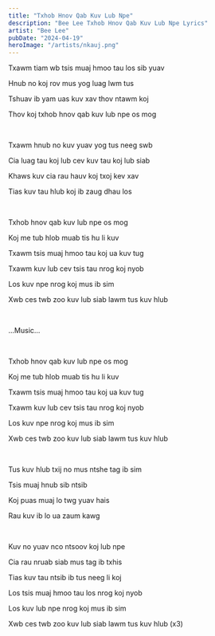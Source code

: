 ```yaml
---
title: "Txhob Hnov Qab Kuv Lub Npe"
description: "Bee Lee Txhob Hnov Qab Kuv Lub Npe Lyrics"
artist: "Bee Lee"
pubDate: "2024-04-19"
heroImage: "/artists/nkauj.png"
---
```


Txawm tiam wb tsis muaj hmoo tau los sib yuav

Hnub no koj rov mus yog luag lwm tus

Tshuav ib yam uas kuv xav thov ntawm koj

Thov koj txhob hnov qab kuv lub npe os mog

<br />

Txawm hnub no kuv yuav yog tus neeg swb

Cia luag tau koj lub cev kuv tau koj lub siab

Khaws kuv cia rau hauv koj txoj kev xav

Tias kuv tau hlub koj ib zaug dhau los

<br />

Txhob hnov qab kuv lub npe os mog

Koj me tub hlob muab tis hu li kuv

Txawm tsis muaj hmoo tau koj ua kuv tug

Txawm kuv lub cev tsis tau nrog koj nyob

Los kuv npe nrog koj mus ib sim

Xwb ces twb zoo kuv lub siab lawm tus kuv hlub

<br />

...Music...

<br />

Txhob hnov qab kuv lub npe os mog

Koj me tub hlob muab tis hu li kuv

Txawm tsis muaj hmoo tau koj ua kuv tug

Txawm kuv lub cev tsis tau nrog koj nyob

Los kuv npe nrog koj mus ib sim

Xwb ces twb zoo kuv lub siab lawm tus kuv hlub

<br />

Tus kuv hlub txij no mus ntshe tag ib sim

Tsis muaj hnub sib ntsib

Koj puas muaj lo twg yuav hais

Rau kuv ib lo ua zaum kawg

<br />

Kuv no yuav nco ntsoov koj lub npe

Cia rau nruab siab mus tag ib txhis

Tias kuv tau ntsib ib tus neeg li koj

Los tsis muaj hmoo tau los nrog koj nyob

Los kuv lub npe nrog koj mus ib sim

Xwb ces twb zoo kuv lub siab lawm tus kuv hlub (x3)
